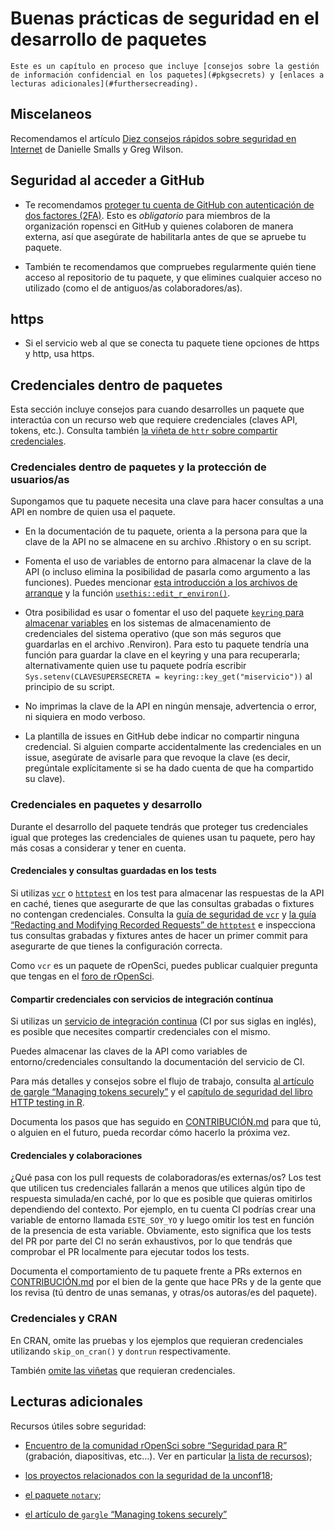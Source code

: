 # Buenas prácticas de seguridad en el desarrollo de paquetes

```block
Este es un capítulo en proceso que incluye [consejos sobre la gestión de información confidencial en los paquetes](#pkgsecrets) y [enlaces a lecturas adicionales](#furthersecreading).
```

## Miscelaneos

Recomendamos el artículo [Diez consejos rápidos sobre seguridad en Internet](https://journals.plos.org/ploscompbiol/article?id=10.1371/journal.pcbi.1008563) de Danielle Smalls y Greg Wilson.

## Seguridad al acceder a GitHub

- Te recomendamos [proteger tu cuenta de GitHub con autenticación de dos factores (2FA)](https://docs.github.com/es/authentication/securing-your-account-with-two-factor-authentication-2fa). Esto es *obligatorio* para miembros de la organización ropensci en GitHub y quienes colaboren de manera externa, así que asegúrate de habilitarla antes de que se apruebe tu paquete.

- También te recomendamos que compruebes regularmente quién tiene acceso al repositorio de tu paquete, y que elimines cualquier acceso no utilizado (como el de antiguos/as colaboradores/as).

## https

- Si el servicio web al que se conecta tu paquete tiene opciones de https y http, usa https.

## Credenciales dentro de paquetes {#pkgsecrets}

Esta sección incluye consejos para cuando desarrolles un paquete que interactúa con un recurso web que requiere credenciales (claves API, tokens, etc.). Consulta también [la viñeta de `httr` sobre compartir credenciales](https://httr.r-lib.org/articles/secrets.html).

### Credenciales dentro de paquetes y la protección de usuarios/as

Supongamos que tu paquete necesita una clave para hacer consultas a una API en nombre de quien usa el paquete.

  - En la documentación de tu paquete, orienta a la persona para que la clave de la API no se almacene en su archivo .Rhistory o en su script.
  
  - Fomenta el uso de variables de entorno para almacenar la clave de la API (o incluso elimina la posibilidad de pasarla como argumento a las funciones). Puedes mencionar [esta introducción a los archivos de arranque](https://rstats.wtf/r-startup.html) y la función [`usethis::edit_r_environ()`](https://usethis.r-lib.org/reference/edit.html).
  
  - Otra posibilidad es usar o fomentar el uso del paquete [`keyring` para almacenar variables](https://github.com/r-lib/keyring#readme) en los sistemas de almacenamiento de credenciales del sistema operativo (que son más seguros que guardarlas en el archivo .Renviron). Para esto tu paquete tendría una función para guardar la clave en el keyring y una para recuperarla; alternativamente quien use tu paquete podría escribir `Sys.setenv(CLAVESUPERSECRETA = keyring::key_get("miservicio"))` al principio de su script.
  
  - No imprimas la clave de la API en ningún mensaje, advertencia o error, ni siquiera en modo verboso.

  - La plantilla de issues en GitHub debe indicar no compartir ninguna credencial. Si alguien comparte accidentalmente las credenciales en un issue, asegúrate de avisarle para que revoque la clave (es decir, pregúntale explícitamente si se ha dado cuenta de que ha compartido su clave).

### Credenciales en paquetes y desarrollo

Durante el desarrollo del paquete tendrás que proteger tus credenciales igual que proteges las credenciales de quienes usan tu paquete, pero hay más cosas a considerar y tener en cuenta.

#### Credenciales y consultas guardadas en los tests

Si utilizas [`vcr`](https://docs.ropensci.org/vcr/) o [`httptest`](https://enpiar.com/r/httptest/) en los test para almacenar las respuestas de la API en caché, tienes que asegurarte de que las consultas grabadas o fixtures no contengan credenciales. Consulta la [guía de seguridad de `vcr`](https://books.ropensci.org/http-testing/security-chapter.html) y [la guía "Redacting and Modifying Recorded Requests" de `httptest`](https://enpiar.com/r/httptest/articles/redacting.html) e inspecciona tus consultas grabadas y fixtures antes de hacer un primer commit para asegurarte de que tienes la configuración correcta.

Como `vcr` es un paquete de rOpenSci, puedes publicar cualquier pregunta que tengas en el [foro de rOpenSci](https://discuss.ropensci.org/).

#### Compartir credenciales con servicios de integración contínua

Si utilizas un [servicio de integración continua](#ci) (CI por sus siglas en inglés), es posible que necesites compartir credenciales con el mismo. 

Puedes almacenar las claves de la API como variables de entorno/credenciales consultando la documentación del servicio de CI.

Para más detalles y consejos sobre el flujo de trabajo, consulta [al artículo de gargle "Managing tokens securely"](https://gargle.r-lib.org/articles/articles/managing-tokens-securely.html) y el [capítulo de seguridad del libro HTTP testing in R](https://books.ropensci.org/http-testing/security-chapter.html).

Documenta los pasos que has seguido en [CONTRIBUCIÓN.md](#friendlyfiles) para que tú, o alguien en el futuro, pueda recordar cómo hacerlo la próxima vez.

#### Credenciales y colaboraciones

¿Qué pasa con los pull requests de colaboradoras/es externas/os? Los test que utilicen tus credenciales fallarán a menos que utilices algún tipo de respuesta simulada/en caché, por lo que es posible que quieras omitirlos dependiendo del contexto. Por ejemplo, en tu cuenta CI podrías crear una variable de entorno llamada `ESTE_SOY_YO` y luego omitir los test en función de la presencia de esta variable. Obviamente, esto significa que los tests del PR por parte del CI no serán exhaustivos, por lo que tendrás que comprobar el PR localmente para ejecutar todos los tests.

Documenta el comportamiento de tu paquete frente a PRs externos en [CONTRIBUCIÓN.md](#friendlyfiles) por el bien de la gente que hace PRs y de la gente que los revisa (tú dentro de unas semanas, y otras/os autoras/es del paquete).

### Credenciales y CRAN

En CRAN, omite las pruebas y los ejemplos que requieran credenciales utilizando `skip_on_cran()` y `dontrun` respectivamente.

También [omite las viñetas](https://ropensci.org/technotes/2019/12/08/precompute-vignettes/) que requieran credenciales.

## Lecturas adicionales {#furthersecreading}

Recursos útiles sobre seguridad:

- [Encuentro de la comunidad rOpenSci sobre "Seguridad para R"](https://ropensci.org/commcalls/2019-05-07/) (grabación, diapositivas, etc...). Ver en particular [la lista de recursos](https://ropensci.org/blog/2019/04/09/commcall-may2019/#resources));

- [los proyectos relacionados con la seguridad de la unconf18](https://ropensci.org/blog/2018/06/06/unconf18_recap_2/);

- [el paquete `notary`](https://ropensci.org/blog/2017/07/25/notary/);

- [el artículo de `gargle` "Managing tokens securely"](gargle.r-lib.org/articles/articles/managing-tokens-securely.html)


